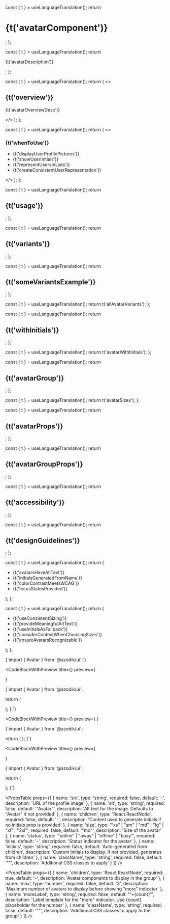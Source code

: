 
  const { t } = useLanguageTranslation();
  return <h1>{t('avatarComponent')}</h1>;
};

  const { t } = useLanguageTranslation();
  return <p>{t('avatarDescription')}</p>;
};

  const { t } = useLanguageTranslation();
  return (
    <>
      <h2>{t('overview')}</h2>
      <p>{t('avatarOverviewDesc')}</p>
    </>
  );
};

  const { t } = useLanguageTranslation();
  return (
    <>
      <h3>{t('whenToUse')}</h3>
      <ul>
        <li>{t('displayUserProfilePictures')}</li>
        <li>{t('showUserInitials')}</li>
        <li>{t('representUsersInLists')}</li>
        <li>{t('createConsistentUserRepresentation')}</li>
      </ul>
    </>
  );
};

  const { t } = useLanguageTranslation();
  return <h2>{t('usage')}</h2>;
};

  const { t } = useLanguageTranslation();
  return <h2>{t('variants')}</h2>;
};

  const { t } = useLanguageTranslation();
  return <h2>{t('someVariantsExample')}</h2>;
};

  const { t } = useLanguageTranslation();
  return t('allAvatarVariants');
};

  const { t } = useLanguageTranslation();
  return <h2>{t('withInitials')}</h2>;
};

  const { t } = useLanguageTranslation();
  return t('avatarWithInitials');
};

  const { t } = useLanguageTranslation();
  return <h2>{t('avatarGroup')}</h2>;
};

  const { t } = useLanguageTranslation();
  return t('avatarSizes');
};

  const { t } = useLanguageTranslation();
  return <h2>{t('avatarProps')}</h2>;
};

  const { t } = useLanguageTranslation();
  return <h2>{t('avatarGroupProps')}</h2>;
};

  const { t } = useLanguageTranslation();
  return <h2>{t('accessibility')}</h2>;
};

  const { t } = useLanguageTranslation();
  return <h2>{t('designGuidelines')}</h2>;
};

  const { t } = useLanguageTranslation();
  return (
    <ul>
      <li>{t('avatarsHaveAltText')}</li>
      <li>{t('initialsGeneratedFromName')}</li>
      <li>{t('colorContrastMeetsWCAG')}</li>
      <li>{t('focusStatesProvided')}</li>
    </ul>
  );
};

  const { t } = useLanguageTranslation();
  return (
    <ul>
      <li>{t('useConsistentSizing')}</li>
      <li>{t('provideMeaningfulAltText')}</li>
      <li>{t('useInitialsAsFallback')}</li>
      <li>{t('considerContextWhenChoosingSizes')}</li>
      <li>{t('ensureAvatarsRecognizable')}</li>
    </ul>
  );
};

<AvatarHeader />

<AvatarDescription />

<OverviewSection />

<WhenToUseSection />

<UsageSection />

<CodeBlock language="tsx">
{`import { Avatar } from '@azodik/ui';`}
</CodeBlock>

<VariantsSection />

<SomeVariantsExample />

<CodeBlockWithPreview 
  title={<AllAvatarVariantsTitle />}
  preview={
    <div className="flex-horizontal items-center justify-center">
      <Avatar name="Henna Morris" size="sm" initials="HM"/>
      <Avatar name="Shane John" size="md" initials="SJ"/>
      <Avatar name="Pedro Pascal" size="lg" initials="PP"/>
      <Avatar name="Alice Brown" size="xl" initials="AB" />
    </div>
  }
>
{`import { Avatar } from '@azodik/ui';

  return (
    <div className="flex-horizontal items-center justify-center">
      <Avatar 
        src="/path/to/image.jpg"
        alt="John Doe"
        size="md"
      />
      <Avatar name="Jane Smith" size="lg" />
      <Avatar name="Bob Wilson" size="sm" />
    </div>
  );
};`}
</CodeBlockWithPreview>

<WithInitialsSection />

<CodeBlockWithPreview 
  title={<AvatarWithInitialsTitle />}
  preview={
    <Avatar 
      name="John Doe"
      size="lg"
      initials="JD"
    />
  }
>
{`import { Avatar } from '@azodik/ui';

  return (
    <Avatar 
      name="John Doe"
      size="lg"
    />
  );
}`}
</CodeBlockWithPreview>

<AvatarGroupSection />

<CodeBlockWithPreview 
  title={<AvatarSizesTitle />}
  preview={
    <div className="flex items-center gap-md">
      <AvatarGroup max={3}>
        <Avatar size="md" initials="A" />
        <Avatar size="md" initials="B" />
        <Avatar size="md" initials="C" />
        <Avatar size="md" initials="D" />
        <Avatar size="md" initials="E" />
        <Avatar size="md" initials="F" />
      </AvatarGroup>
    </div>
  }
>
{`import { Avatar } from '@azodik/ui';

  return (
    <div className="flex items-center gap-md">
      <Avatar name="John Doe" size="sm" />
      <Avatar name="Jane Smith" size="md" />
      <Avatar name="Bob Wilson" size="lg" />
      <Avatar name="Alice Brown" size="xl" />
    </div>
  );
}`}
</CodeBlockWithPreview>

<AvatarPropsSection />

<PropsTable props={[
  {
    name: 'src',
    type: 'string',
    required: false,
    default: '-',
    description: 'URL of the profile image'
  },
  {
    name: 'alt',
    type: 'string',
    required: false,
    default: '"Avatar"',
    description: 'Alt text for the image. Defaults to "Avatar" if not provided'
  },
  {
    name: 'children',
    type: 'React.ReactNode',
    required: false,
    default: '-',
    description: 'Content used to generate initials if no initials prop is provided'
  },
  {
    name: 'size',
    type: '"xs" | "sm" | "md" | "lg" | "xl" | "2xl"',
    required: false,
    default: '"md"',
    description: 'Size of the avatar'
  },
  {
    name: 'status',
    type: '"online" | "away" | "offline" | "busy"',
    required: false,
    default: '-',
    description: 'Status indicator for the avatar'
  },
  {
    name: 'initials',
    type: 'string',
    required: false,
    default: 'Auto-generated from children',
    description: 'Custom initials to display. If not provided, generates from children'
  },
  {
    name: 'className',
    type: 'string',
    required: false,
    default: '""',
    description: 'Additional CSS classes to apply'
  }
]} />

<AvatarGroupPropsSection />

<PropsTable props={[
  {
    name: 'children',
    type: 'React.ReactNode',
    required: true,
    default: '-',
    description: 'Avatar components to display in the group'
  },
  {
    name: 'max',
    type: 'number',
    required: false,
    default: '3',
    description: 'Maximum number of avatars to display before showing "more" indicator'
  },
  {
    name: 'moreLabel',
    type: 'string',
    required: false,
    default: '"+{count}"',
    description: 'Label template for the "more" indicator. Use {count} placeholder for the number'
  },
  {
    name: 'className',
    type: 'string',
    required: false,
    default: '""',
    description: 'Additional CSS classes to apply to the group'
  }
]} />

<AccessibilitySection />

<AccessibilityList />

<DesignGuidelinesSection />

<DesignGuidelinesList />